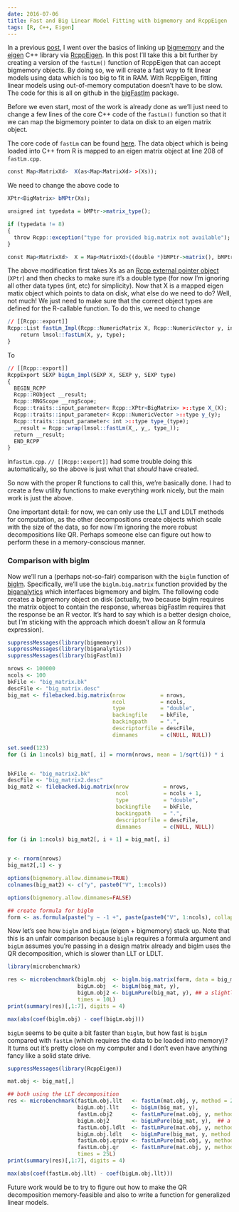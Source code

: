 ```yaml
---
date: 2016-07-06
title: Fast and Big Linear Model Fitting with bigmemory and RcppEigen
tags: [R, C++, Eigen]
---
```



In a previous [post](http://casualinference.org/2016/06/04/bigmemory_rcppeigen/), I went over the basics of linking up [bigmemory](www.bigmemory.org) and the [eigen](http://eigen.tuxfamily.org/index.php?title=Main_Page) C++ library via [RcppEigen](http://cran.r-project.org/web/packages/RcppEigen/index.html). In this post I'll take this a bit further by creating a version of the ```fastLm()``` function of RcppEigen that can accept bigmemory objects. By doing so, we will create a fast way to fit linear models using data which is too big to fit in RAM. With RcppEigen, fitting linear models using out-of-memory computation doesn't have to be slow. The code for this is all on github in the [bigFastlm](https://github.com/jaredhuling/bigFastlm) package. 

Before we even start, most of the work is already done as we'll just need to change a few lines of the core C++ code of the ```fastLm()``` function so that it we can map the bigmemory pointer to data on disk to an eigen matrix object. 

The core code of ```fastLm``` can be found [here](https://github.com/RcppCore/RcppEigen/tree/master/src). The data object which is being loaded into C++ from R is mapped to an eigen matrix object at line 208 of ```fastLm.cpp```. 

```r
const Map<MatrixXd>  X(as<Map<MatrixXd> >(Xs));
```

We need to change the above code to 

```r
XPtr<BigMatrix> bMPtr(Xs);

unsigned int typedata = bMPtr->matrix_type();

if (typedata != 8)
{
  throw Rcpp::exception("type for provided big.matrix not available");
}

const Map<MatrixXd>  X = Map<MatrixXd>((double *)bMPtr->matrix(), bMPtr->nrow(), bMPtr->ncol()  );
```

The above modification first takes Xs as an [Rcpp external pointer object](http://www.r-bloggers.com/external-pointers-with-rcpp/) (```XPtr```) and then checks to make sure it's a double type (for now I'm ignoring all other data types (int, etc) for simplicity). Now that X is a mapped eigen matix object which points to data on disk, what else do we need to do? Well, not much! We just need to make sure that the correct object types are defined for the R-callable function. To do this, we need to change 

```r
// [[Rcpp::export]]
Rcpp::List fastLm_Impl(Rcpp::NumericMatrix X, Rcpp::NumericVector y, int type) {
    return lmsol::fastLm(X, y, type); 
}
```

To 

```r
// [[Rcpp::export]]
RcppExport SEXP bigLm_Impl(SEXP X, SEXP y, SEXP type)
{
  BEGIN_RCPP
  Rcpp::RObject __result;
  Rcpp::RNGScope __rngScope;
  Rcpp::traits::input_parameter< Rcpp::XPtr<BigMatrix> >::type X_(X);
  Rcpp::traits::input_parameter< Rcpp::NumericVector >::type y_(y);
  Rcpp::traits::input_parameter< int >::type type_(type);
  __result = Rcpp::wrap(lmsol::fastLm(X_, y_, type_));
  return __result;
  END_RCPP
}
```

in```fastLm.cpp```. ```// [[Rcpp::export]]``` had some trouble doing this automatically, so the above is just what that *should* have created. 

So now with the proper R functions to call this, we're basically done. I had to create a few utility functions to make everything work nicely, but the main work is just the above. 

One important detail: for now, we can only use the LLT and LDLT methods for computation, as the other decompositions create objects which scale with the size of the data, so for now I'm ignoring the more robust decompositions like QR. Perhaps someone else can figure out how to perform these in a memory-conscious manner.     

### Comparison with biglm

Now we'll run a (perhaps not-so-fair) comparison with the ```biglm``` function of [biglm](https://cran.r-project.org/web/packages/biglm/index.html). Specifically, we'll use the ```biglm.big.matrix``` function provided by the [biganalytics](https://cran.r-project.org/web/packages/biganalytics/index.html) which interfaces bigmemory and biglm. The following code creates a bigmemory object on disk (actually, two because biglm requires the matrix object to contain the response, whereas bigFastlm requires that the response be an R vector. It's hard to say which is a better design choice, but I'm sticking with the approach which doesn't allow an R formula expression). 

```r
suppressMessages(library(bigmemory))
suppressMessages(library(biganalytics))
suppressMessages(library(bigFastlm))

nrows <- 100000
ncols <- 100
bkFile <- "big_matrix.bk"
descFile <- "big_matrix.desc"
big_mat <- filebacked.big.matrix(nrow           = nrows, 
                                 ncol           = ncols, 
                                 type           = "double",  
                                 backingfile    = bkFile, 
                                 backingpath    = ".", 
                                 descriptorfile = descFile,
                                 dimnames       = c(NULL, NULL))

set.seed(123)
for (i in 1:ncols) big_mat[, i] = rnorm(nrows, mean = 1/sqrt(i)) * i


bkFile <- "big_matrix2.bk"
descFile <- "big_matrix2.desc"
big_mat2 <- filebacked.big.matrix(nrow           = nrows, 
                                  ncol           = ncols + 1, 
                                  type           = "double",  
                                  backingfile    = bkFile, 
                                  backingpath    = ".", 
                                  descriptorfile = descFile,
                                  dimnames       = c(NULL, NULL))

for (i in 1:ncols) big_mat2[, i + 1] = big_mat[, i]


y <- rnorm(nrows)
big_mat2[,1] <- y

options(bigmemory.allow.dimnames=TRUE)
colnames(big_mat2) <- c("y", paste0("V", 1:ncols))

options(bigmemory.allow.dimnames=FALSE)

## create formula for biglm
form <- as.formula(paste("y ~ -1 +", paste(paste0("V", 1:ncols), collapse = "+")))

```

Now let's see how ```biglm``` and ```bigLm``` (eigen + bigmemory) stack up. Note that this is an unfair comparison because ```biglm``` requires a formula argument and ```bigLm``` assumes you're passing in a design matrix already and biglm uses the QR decomposition, which is slower than LLT or LDLT. 

```r

library(microbenchmark)

res <- microbenchmark(biglm.obj  <- biglm.big.matrix(form, data = big_mat2), 
                      bigLm.obj  <- bigLm(big_mat, y),     
                      bigLm.obj2 <- bigLmPure(big_mat, y), ## a slightly faster version that doesn't check for intercept
                      times = 10L)
print(summary(res)[,1:7], digits = 4)

max(abs(coef(biglm.obj) - coef(bigLm.obj)))
```

```bigLm``` seems to be quite a bit faster than ```biglm```, but how fast is ```bigLm``` compared with ```fastLm``` (which requires the data to be loaded into memory)? It turns out it's pretty close on my computer and I don't even have anything fancy like a solid state drive.


```r
suppressMessages(library(RcppEigen))

mat.obj <- big_mat[,]

## both using the LLT decomposition
res <- microbenchmark(fastLm.obj.llt   <- fastLm(mat.obj, y, method = 2L),     # LLT Cholesky
                      bigLm.obj.llt    <- bigLm(big_mat, y),                   # LLT Cholesky
                      fastLm.obj2      <- fastLmPure(mat.obj, y, method = 2L),
                      bigLm.obj2       <- bigLmPure(big_mat, y),  ## a slightly faster version that doesn't check for intercept
                      fastLm.obj.ldlt  <- fastLmPure(mat.obj, y, method = 3L), # LDLT Cholesky
                      bigLm.obj.ldlt   <- bigLmPure(big_mat, y, method = 1L),  # LDLT Cholesky 
                      fastLm.obj.qrpiv <- fastLmPure(mat.obj, y, method = 0L), # column-pivoted QR
                      fastLm.obj.qr    <- fastLmPure(mat.obj, y, method = 1L), # unpivoted QR
                      times = 25L)
print(summary(res)[,1:7], digits = 4)

max(abs(coef(fastLm.obj.llt) - coef(bigLm.obj.llt)))
```

Future work would be to try to figure out how to make the QR decomposition memory-feasible and also to write a function for generalized linear models. 

